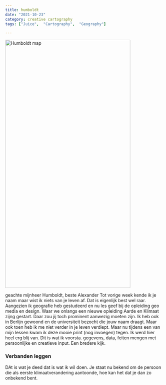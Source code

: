 ```yaml
---
title: humboldt
date: "2021-10-23"
category: creative cartography
tags: ["Juice",  "Cartography",  "Geography"]

---
```


<img src="https://upload.wikimedia.org/wikipedia/commons/6/6b/Geographie_der_Pflanzen_in_den_Tropen-L%C3%A4ndern_%28cropped%29.jpg" width="400" height="790"
   alt="Humboldt map"
	title="Humboldt map" width="450" height="300" />

geachte mijnheer Humboldt, beste Alexander
Tot vorige week kende ik je naam maar wist ik niets van je leven af. 
Dat is eigenlijk best wel raar. Aangezien ik geografie heb gestudeerd en nu les geef bij de opleiding geo media en design.
Waar we onlangs een nieuwe opleiding Aarde en Klimaat zijng gestart. Daar zou jij toch prominent aanwezig moeten zijn.
Ik heb ook in Berlijn gewoond en de universiteit bezocht die jouw naam draagt. Maar ook toen heb ik me niet verder in je 
leven verdiept. 
Maar nu tijdens een van mijn lessen  kwam ik deze mooie print (nog invoegen) tegen. Ik werd hier heel erg blij van. 
Dit is wat ik voorsta. gegevens, data, feiten mengen met persoonlijke en creatieve input. Een bredere kijk. 

### Verbanden leggen 
DAt is wat je deed dat is wat ik wil doen. Je staat nu bekend om de persoon die als eerste klimaatverandering 
aantoonde, hoe kan het dat je dan zo onbekend bent. 
